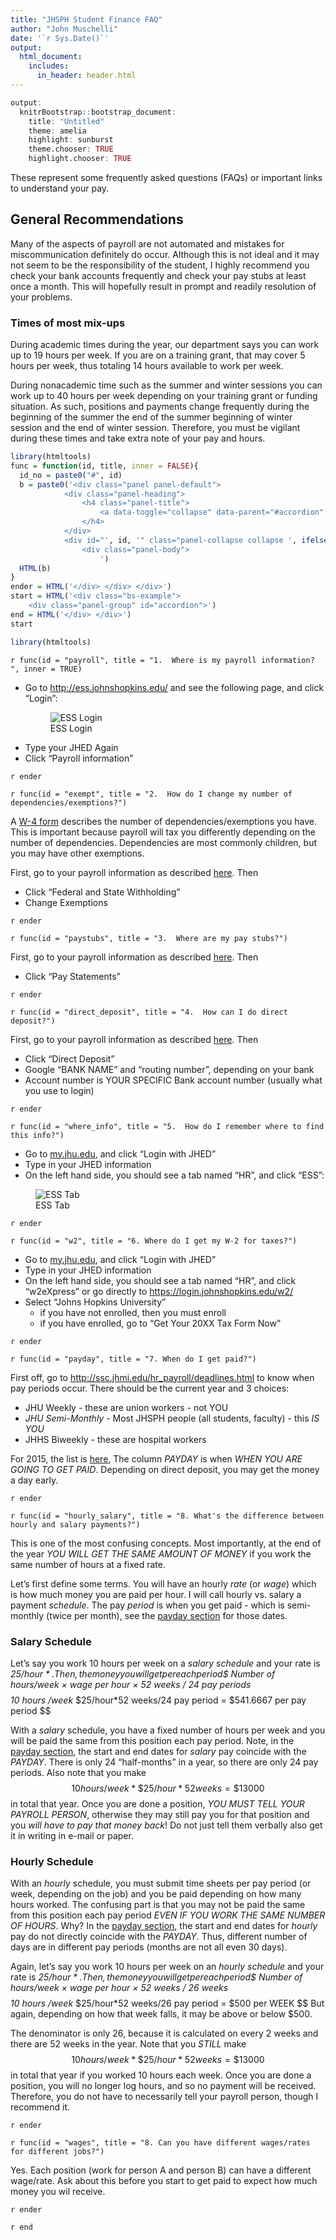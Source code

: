 ```yaml
---
title: "JHSPH Student Finance FAQ"
author: "John Muschelli"
date: '`r Sys.Date()`'
output:
  html_document:
    includes:
      in_header: header.html
---
```


```r
output:
  knitrBootstrap::bootstrap_document:
    title: "Untitled"
    theme: amelia
    highlight: sunburst
    theme.chooser: TRUE
    highlight.chooser: TRUE
```

These represent some frequently asked questions (FAQs) or important links to understand your pay.  

## General Recommendations

Many of the aspects of payroll are not automated and mistakes for miscommunication definitely do occur. Although this is not ideal and it may not seem to be the responsibility of the student, I highly recommend you check your bank accounts frequently and check your pay stubs at least once a month.   This will hopefully result in prompt and readily resolution of your problems.  

### Times of most mix-ups
During academic times during the year, our department says you can work up to 19 hours per week.  If you are on a training grant, that may cover 5 hours per week, thus totaling 14 hours available to work per week.

During nonacademic time such as the summer and winter sessions you can work up to 40 hours per week depending on your training grant or funding situation. As such, positions and payments change frequently during the beginning of the summer the end of the summer beginning of winter session and the end of winter session.  Therefore, you must be vigilant during these times and take extra note of your pay and hours.



```r
library(htmltools)
func = function(id, title, inner = FALSE){
  id_no = paste0("#", id)
  b = paste0('<div class="panel panel-default">
            <div class="panel-heading">
                <h4 class="panel-title">
                    <a data-toggle="collapse" data-parent="#accordion" href="', id_no, '">', title, '</a>
                </h4>
            </div>
            <div id="', id, '" class="panel-collapse collapse ', ifelse(inner, "in", ""), '">
                <div class="panel-body">
                    ')
  HTML(b)
}
ender = HTML('</div> </div> </div>')
start = HTML('<div class="bs-example">
    <div class="panel-group" id="accordion">')
end = HTML('</div> </div>')
start
```


```r
library(htmltools)
```

`r func(id = "payroll", title = "1.  Where is my payroll information? ", inner = TRUE)`

- Go to [http://ess.johnshopkins.edu/](http://ess.johnshopkins.edu/) and see the following page, and click "Login": 
<div style="width:200px; height=200px">
![ESS Login](http://i.imgur.com/Mv74Ui2.png)
</div>
- Type your JHED Again
- Click "Payroll information" 

`r ender`


`r func(id = "exempt", title = "2.  How do I change my number of dependencies/exemptions?")`

A [W-4 form](http://www.irs.gov/pub/irs-pdf/fw4.pdf) describes the number of dependencies/exemptions you have.  This is important because payroll will tax you differently depending on the number of dependencies.  Dependencies are most commonly children, but you may have other exemptions.  

First, go to your payroll information as described [here](#payroll).  Then 

- Click "Federal and State Withholding"
- Change Exemptions

`r ender`

`r func(id = "paystubs", title = "3.  Where are my pay stubs?")`

First, go to your payroll information as described [here](#payroll).  Then 

- Click "Pay Statements"

`r ender`

`r func(id = "direct_deposit", title = "4.  How can I do direct deposit?")`

First, go to your payroll information as described [here](#payroll).  Then 

- Click "Direct Deposit"
- Google "BANK NAME" and "routing number", depending on your bank
- Account number is YOUR SPECIFIC Bank account number (usually what you use to login)

`r ender`


`r func(id = "where_info", title = "5.  How do I remember where to find this info?")`

- Go to [my.jhu.edu](https://my.jh.edu/portal/web/jhupub/), and click "Login with JHED"
- Type in your JHED information
- On the left hand side, you should see a tab named "HR", and click "ESS":

![ESS Tab](http://i.imgur.com/txt2N49.png)


`r ender`

`r func(id = "w2", title = "6. Where do I get my W-2 for taxes?")`

- Go to [my.jhu.edu](https://my.jh.edu/portal/web/jhupub/), and click "Login with JHED"
- Type in your JHED information
- On the left hand side, you should see a tab named "HR", and click "w2eXpress" or go directly to [https://login.johnshopkins.edu/w2/](https://login.johnshopkins.edu/w2/)
- Select "Johns Hopkins University"
  - if you have not enrolled, then you must enroll
  - if you have enrolled, go to "Get Your 20XX Tax Form Now"

`r ender`


`r func(id = "payday", title = "7. When do I get paid?")`

First off, go to [http://ssc.jhmi.edu/hr_payroll/deadlines.html](http://ssc.jhmi.edu/hr_payroll/deadlines.html) to know when pay periods occur.  There should be the current year and 3 choices:

- JHU Weekly - these are union workers - not YOU
- *JHU Semi-Monthly* - Most JHSPH people (all students, faculty) - this *IS YOU*
- JHHS Biweekly - these are hospital workers

For 2015, the list is [here](http://ssc.jhmi.edu/hr_payroll/DataFiles_HR_Payroll/2015_jhu-semi.pdf
),  The column *PAYDAY* is when *WHEN YOU ARE GOING TO GET PAID*.  Depending on direct deposit, you may get the money a day early.  


`r ender`

`r func(id = "hourly_salary", title = "8. What's the difference between hourly and salary payments?")`

This is one of the most confusing concepts.  Most importantly, at the end of the year *YOU WILL GET THE SAME AMOUNT OF MONEY* if you work the same number of hours at a fixed rate.  

Let's first define some terms.  You will have an hourly *rate* (or *wage*) which is how much money you are paid per hour.   I will call hourly vs. salary a payment *schedule*.   The pay *period* is when you get paid - which is semi-monthly (twice per month), see the [payday section](#payday) for those dates. 

### Salary Schedule
Let's say you work 10 hours per week on a *salary schedule* and your rate is *$25/hour*.  Then, the money you will get per each period 
$$
Number of hours/week × wage per hour × 52 weeks / 24 pay periods 
$$
$$
10 hours /week *\$25/hour*52 weeks/24 pay period = \$541.6667 per pay period
$$

With a *salary* schedule, you have a fixed number of hours per week and you will be paid the same from this position each pay period.  Note, in the [payday section](#payday), the start and end dates for *salary* pay coincide with the *PAYDAY*.  There is only $24$ "half-months" in a year, so there are only 24 pay periods.  Also note that you make 
$$
10 hours /week *\$25/hour*52 weeks = \$13000
$$
in total that year.   Once you are done a position, *YOU MUST TELL YOUR PAYROLL PERSON*,  otherwise they may still pay you for that position and you *will have to pay that money back*! Do not just tell them verbally also get it in writing in e-mail or paper.

### Hourly Schedule
With an *hourly* schedule, you must submit time sheets per pay period (or week, depending on the job) and you be paid depending on how many hours worked.  The confusing part is that you may not be paid the same from this position each pay period *EVEN IF YOU WORK THE SAME NUMBER OF HOURS*.  Why?  In the [payday section](#payday), the start and end dates for *hourly* pay do not directly coincide with the *PAYDAY*.  Thus, different number of days are in different pay periods (months are not all even 30 days).  

Again, let's say you work 10 hours per week on an *hourly schedule* and your rate is *$25/hour*.  Then, the money you will get per each period 
$$
Number of hours/week × wage per hour × 52 weeks / 26 weeks 
$$
$$
10 hours /week *\$25/hour*52 weeks/26 pay period = \$500 per WEEK
$$
But again, depending on how that week falls, it may be above or below \$500. 

The denominator is only $26$, because it is calculated on every 2 weeks and there are $52$ weeks in the year.  Note that you *STILL* make 
$$
10 hours /week *\$25/hour*52 weeks = \$13000
$$
in total that year if you worked 10 hours each week.   Once you are done a position, you will no longer log hours, and so no payment will be received.  Therefore, you do not have to necessarily tell your payroll person, though I recommend it.


`r ender`

`r func(id = "wages", title = "8. Can you have different wages/rates for different jobs?")`

Yes.  Each position (work for person A and person B) can have a different wage/rate.  Ask about this before you start to get paid to expect how much money you wil receive.

`r ender`


`r end`





